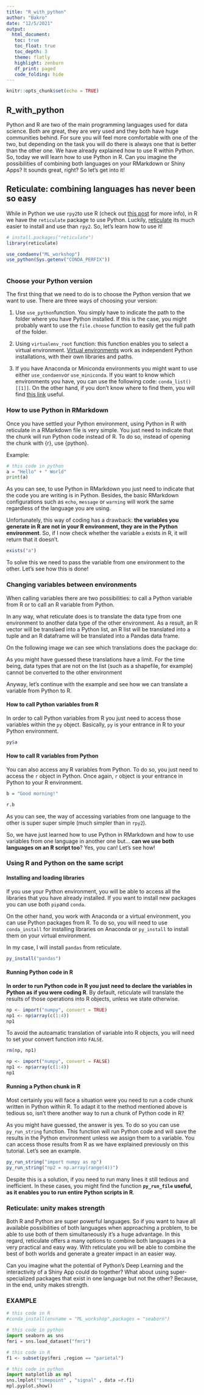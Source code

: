 ---
title: "R_with_python"
author: "Bakro"
date: "12/5/2021"
output: 
  html_document:
   toc: true
   toc_float: true
   toc_depth: 3
   theme: flatly
   highlight: zenburn
   df_print: paged
   code_folding: hide  
---

```{r setup, include=FALSE}
knitr::opts_chunk$set(echo = TRUE)
```

## R_with_python

Python and R are two of the main programming languages used for data science. Both are great, they are very used and they both have huge communities behind. For sure you will feel more comfortable with one of the two, but depending on the task you will do there is always one that is better than the other one. We have already explained how to use R within Python. So, today we will learn how to use Python in R. Can you imagine the possibilities of combining both languages on your RMarkdown or Shiny Apps? It sounds great, right? So let's get into it!

## **Reticulate: combining languages has never been so easy**

While in Python we use `rpy2`to use R (check out [this post](https://anderfernandez.com/en/blog/how-to-program-with-python-and-r-in-the-same-jupyter-notebook/) for more info), in R we have the `reticulate` package to use Python. Luckily, [reticulate](https://rstudio.github.io/reticulate/) its much easier to install and use than `rpy2`. So, let's learn how to use it!

```{r}
# install.packages("reticulate")
library(reticulate)

use_condaenv("ML_workshop")
use_python(Sys.getenv("CONDA_PERFIX"))
                         
```

### **Choose your Python version**

The first thing that we need to do is to choose the Python version that we want to use. There are three ways of choosing your version:

1.  Use `use_python`function. You simply have to indicate the path to the folder where you have Python installed. If this is the case, you might probably want to use the `file.choose` function to easily get the full path of the folder.

2.  Using `virtualenv_root` function: this function enables you to select a virtual environment. [Virtual environments](https://docs.python.org/3/library/venv.html) work as independent Python installations, with their own libraries and paths.

3.  If you have Anaconda or Miniconda environments you might want to use either `use_condaenv`or `use_miniconda`. If you want to know which environments you have, you can use the following code: `conda_list()[[1]]`. On the other hand, if you don't know where to find them, you will find [this link](https://docs.anaconda.com/anaconda/user-guide/tasks/integration/python-path/) useful.

### **How to use Python in RMarkdown**

Once you have settled your Python environment, using Python in R with reticulate in a RMarkdown file is very simple. You just need to indicate that the chunk will run Python code instead of R. To do so, instead of opening the chunk with {r}, use {python}.

Example:

```{python }
# this code in python 
a = "Hello" + " World"
print(a)
```

As you can see, to use Python in RMarkdown you just need to indicate that the code you are writing is in Python. Besides, the basic RMarkdown configurations such as `echo`, `message` or `warning` will work the same regardless of the language you are using.

Unfortunately, this way of coding has a drawback: **the variables you generate in R are not in your R environment, they are in the Python environment**. So, if I now check whether the variable `a` exists in R, it will return that it doesn't.

```{r}
exists("a")
```

To solve this we need to pass the variable from one environment to the other. Let's see how this is done!

### **Changing variables between environments**

When calling variables there are two possibilities: to call a Python variable from R or to call an R variable from Python.

In any way, what reticulate does is to translate the data type from one environment to another data type of the other environment. As a result, an R vector will be translaed into a Python list, an R list will be translated into a tuple and an R dataframe will be translated into a Pandas data frame.

On the following image we can see which translations does the package do:

As you might have guessed these translations have a limit. For the time being, data types that are not on the list (such as a shapefile, for example) cannot be converted to the other environment

Anyway, let's continue with the example and see how we can translate a variable from Python to R.

#### **How to call Python variables from R**

In order to call Python variables from R you just need to access those variables within the `py` object. Basically, `py` is your entrance in R to your Python environment.

```{r}
py$a
```

#### **How to call R variables from Python**

You can also access any R variables from Python. To do so, you just need to access the `r` object in Python. Once again, `r` object is your entrance in Python to your R environment.

```{r}
b = "Good morning!"
```

```{python}
r.b
```

As you can see, the way of accessing variables from one language to the other is super super simple (much simpler than in `rpy2`).

So, we have just learned how to use Python in RMarkdown and how to use variables from one language in another one but... **can we use both languages on an R script too**? Yes, you can! Let's see how!

### **Using R and Python on the same script**

#### **Installing and loading libraries**

If you use your Python environment, you will be able to access all the libraries that you have already installed. If you want to install new packages you can use both `pip`and `conda`.

On the other hand, you work with Anaconda or a virtual environment, you can use Python packages from R. To do so, you will need to use `conda_install` for installing libraries on Anaconda or `py_install` to install them on your virtual environment.

In my case, I will install `pandas` from reticulate.

```{r}
py_install("pandas")
```

#### **Running Python code in R**

**In order to run Python code in R you just need to declare the variables in Python as if you were coding R**. By default, reticulate will translate the results of those operations into R objects, unless we state otherwise.

```{r}
np <- import("numpy", convert = TRUE)
np1 <- np$array(c(1:4))
np1
```

To avoid the autoamatic translation of variable into R objects, you will need to set your convert function into `FALSE`.

```{r}
rm(np, np1)

np <- import("numpy", convert = FALSE)
np1 <- np$array(c(1:4))
np1
```

#### **Running a Python chunk in R**

Most certainly you will face a situation were you need to run a code chunk written in Python within R. To adapt it to the method mentioned above is tedious so, isn't there another way to run a chunk of Python code in R?

As you might have guessed, the answer is yes. To do so you can use `py_run_string` function. This function will run Python code and will save the results in the Python environment unless we assign them to a variable. You can access those results from R as we have explained previously on this tutorial. Let's see an example.

```{r}
py_run_string("import numpy as np")
py_run_string("np2 = np.array(range(4))")
```

Despite this is a solution, if you need to run many lines it still tedious and inefficient. In these cases, you might find the function **`py_run_file` useful, as it enables you to run entire Python scripts in R**.

### **Reticulate: unity makes strength**

Both R and Python are super powerful languages. So if you want to have all available possibilities of both languages when approaching a problem, to be able to use both of them simultaneously it's a huge advantage. In this regard, reticulate offers a many options to combine both languages in a very practical and easy way. With reticulate you will be able to combine the best of both worlds and generate a greater impact in an easier way.

Can you imagine what the potential of Python's Deep Learning and the interactivity of a Shiny App could do together? What about using super-specialized packages that exist in one language but not the other? Because, in the end, unity makes strength.

### EXAMPLE

```{r}
# this code in R
#conda_install(envname = "ML_workshop",packages = "seaborn")
```

```{python}
# this code in python
import seaborn as sns
fmri = sns.load_dataset("fmri")
```

```{r}
# this code in R
f1 <- subset(py$fmri ,region == "parietal")
```

```{python}
# this code in python
import matplotlib as mpl 
sns.lmplot("timepoint" , "signal" , data =r.f1)
mpl.pyplot.show()
```
